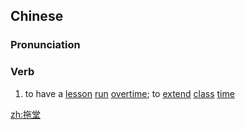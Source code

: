 ==Chinese==
{{zh-forms}}

===Pronunciation===
{{zh-pron
|m=tuōtáng
|c=to1 tong4
|cat=v
}}

===Verb===
{{zh-verb}}

# to have a [[lesson]] [[run]] [[overtime]]; to [[extend]] [[class]] [[time]]

[[zh:拖堂]]